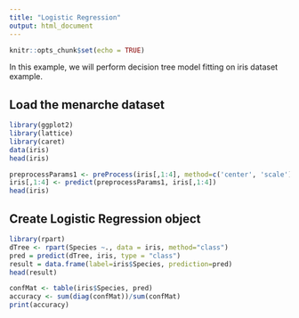 ```yaml
---
title: "Logistic Regression"
output: html_document
---
```


```r
knitr::opts_chunk$set(echo = TRUE)
```

In this example, we will perform decision tree model fitting on iris dataset example.

## Load the menarche dataset
```r
library(ggplot2)
library(lattice)
library(caret)
data(iris)
head(iris)
```

```r
preprocessParams1 <- preProcess(iris[,1:4], method=c('center', 'scale'))
iris[,1:4] <- predict(preprocessParams1, iris[,1:4])
head(iris)
```

## Create Logistic Regression object
```r
library(rpart)
dTree <- rpart(Species ~., data = iris, method="class")
pred = predict(dTree, iris, type = "class")
result = data.frame(label=iris$Species, prediction=pred)
head(result)
```

```r
confMat <- table(iris$Species, pred)
accuracy <- sum(diag(confMat))/sum(confMat)
print(accuracy)
```

